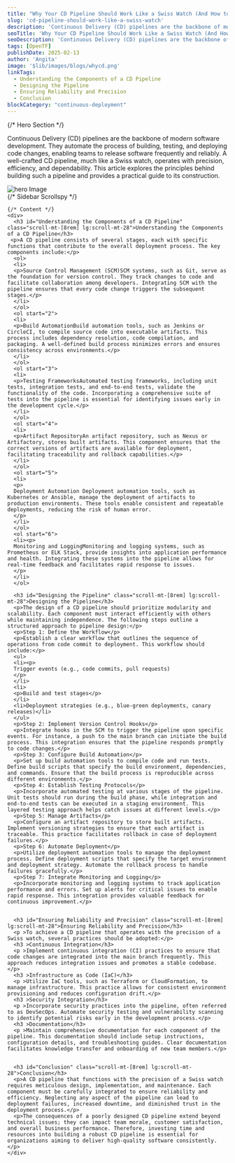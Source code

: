 ```yaml
---
title: "Why Your CD Pipeline Should Work Like a Swiss Watch (And How to Build One)"
slug: 'cd-pipeline-should-work-like-a-swiss-watch'
description: 'Continuous Delivery (CD) pipelines are the backbone of modern software development. They automate the process of building, testing, and deploying code changes, enabling teams to release software frequently and reliably. A well-crafted CD pipeline, much like a Swiss watch, operates with precision, efficiency, and dependability.'
seoTitle: 'Why Your CD Pipeline Should Work Like a Swiss Watch (And How to Build One)'
seoDescription: 'Continuous Delivery (CD) pipelines are the backbone of modern software development. They automate the process of building, testing, and deploying code changes, enabling teams to release software frequently and reliably. A well-crafted CD pipeline, much like a Swiss watch, operates with precision, efficiency, and dependability. This article explores the principles behind building such a pipeline and provides a practical guide to its construction.'
tags: [OpenTF]
publishDate: 2025-02-13
author: 'Angita'
image: '$lib/images/blogs/whycd.png'
linkTags:
  - Understanding the Components of a CD Pipeline
  - Designing the Pipeline
  - Ensuring Reliability and Precision
  - Conclusion
blockCategory: "continuous-deployment"
---
```



<div class="blog-details relative">
  {/* Hero Section */}
  <div class="flex flex-col items-center justify-center">
    <p>Continuous Delivery (CD) pipelines are the backbone of modern software development. They automate the process of building, testing, and deploying code changes, enabling teams to release software frequently and reliably. A well-crafted CD pipeline, much like a Swiss watch, operates with precision, efficiency, and dependability. This article explores the principles behind building such a pipeline and provides a practical guide to its construction.</p>
    <Image src={blogImageInner} alt="hero Image" class="w-auto py-20" />
  </div>

  <div class="grid grid-cols-1 lg:grid-cols-[400px_1fr] gap-6">
    {/* Sidebar Scrollspy */}
    <Sidebar insideMdx="inside" />

    {/* Content */}
    <div>
      <h3 id="Understanding the Components of a CD Pipeline" class="scroll-mt-[8rem] lg:scroll-mt-28">Understanding the Components of a CD Pipeline</h3>
     <p>A CD pipeline consists of several stages, each with specific functions that contribute to the overall deployment process. The key components include:</p>
      <ol>
      <li>
      <p>Source Control Management (SCM)SCM systems, such as Git, serve as the foundation for version control. They track changes to code and facilitate collaboration among developers. Integrating SCM with the pipeline ensures that every code change triggers the subsequent stages.</p>
      </li>
      </ol>
      <ol start="2">
      <li>
      <p>Build AutomationBuild automation tools, such as Jenkins or CircleCI, to compile source code into executable artifacts. This process includes dependency resolution, code compilation, and packaging. A well-defined build process minimizes errors and ensures consistency across environments.</p>
      </li>
      </ol>
      <ol start="3">
      <li>
      <p>Testing FrameworksAutomated testing frameworks, including unit tests, integration tests, and end-to-end tests, validate the functionality of the code. Incorporating a comprehensive suite of tests into the pipeline is essential for identifying issues early in the development cycle.</p>
      </li>
      </ol>
      <ol start="4">
      <li>
      <p>Artifact RepositoryAn artifact repository, such as Nexus or Artifactory, stores built artifacts. This component ensures that the correct versions of artifacts are available for deployment, facilitating traceability and rollback capabilities.</p>
      </li>
      </ol>
      <ol start="5">
      <li>
      <p>
      Deployment Automation Deployment automation tools, such as Kubernetes or Ansible, manage the deployment of artifacts to production environments. These tools enable consistent and repeatable deployments, reducing the risk of human error.
      </p>
      </li>
      </ol>
      <ol start="6">
      <li><p>
      Monitoring and LoggingMonitoring and logging systems, such as Prometheus or ELK Stack, provide insights into application performance and health. Integrating these systems into the pipeline allows for real-time feedback and facilitates rapid response to issues.
      </p>
      </li>
      </ol>

      <h3 id="Designing the Pipeline" class="scroll-mt-[8rem] lg:scroll-mt-28">Designing the Pipeline</h3>
      <p>The design of a CD pipeline should prioritize modularity and scalability. Each component must interact efficiently with others while maintaining independence. The following steps outline a structured approach to pipeline design:</p>
      <p>Step 1: Define the Workflow</p>
      <p>Establish a clear workflow that outlines the sequence of operations from code commit to deployment. This workflow should include:</p>
      <ul>
      <li><p>
      Trigger events (e.g., code commits, pull requests)
      </p>
      </li>
      <li>
      <p>Build and test stages</p>
      </li>
      <li>Deployment strategies (e.g., blue-green deployments, canary releases)</li>
      </ul>
      <p>Step 2: Implement Version Control Hooks</p>
      <p>Integrate hooks in the SCM to trigger the pipeline upon specific events. For instance, a push to the main branch can initiate the build process. This integration ensures that the pipeline responds promptly to code changes.</p>
      <p>Step 3: Configure Build Automation</p>
      <p>Set up build automation tools to compile code and run tests. Define build scripts that specify the build environment, dependencies, and commands. Ensure that the build process is reproducible across different environments.</p>
      <p>Step 4: Establish Testing Protocols</p>
      <p>Incorporate automated testing at various stages of the pipeline. Unit tests should run during the build phase, while integration and end-to-end tests can be executed in a staging environment. This layered testing approach helps catch issues at different levels.</p>
      <p>Step 5: Manage Artifacts</p>
      <p>Configure an artifact repository to store built artifacts. Implement versioning strategies to ensure that each artifact is traceable. This practice facilitates rollback in case of deployment failures.</p>
      <p>Step 6: Automate Deployment</p>
      <p>Utilize deployment automation tools to manage the deployment process. Define deployment scripts that specify the target environment and deployment strategy. Automate the rollback process to handle failures gracefully.</p>
      <p>Step 7: Integrate Monitoring and Logging</p>
      <p>Incorporate monitoring and logging systems to track application performance and errors. Set up alerts for critical issues to enable rapid response. This integration provides valuable feedback for continuous improvement.</p>


      <h3 id="Ensuring Reliability and Precision" class="scroll-mt-[8rem] lg:scroll-mt-28">Ensuring Reliability and Precision</h3>
      <p >To achieve a CD pipeline that operates with the precision of a Swiss watch, several practices should be adopted:</p>
      <h3 >Continuous Integration</h3>
      <p >Implement continuous integration (CI) practices to ensure that code changes are integrated into the main branch frequently. This approach reduces integration issues and promotes a stable codebase.</p>
      <h3 >Infrastructure as Code (IaC)</h3>
      <p >Utilize IaC tools, such as Terraform or CloudFormation, to manage infrastructure. This practice allows for consistent environment provisioning and reduces configuration drift.</p>
      <h3 >Security Integration</h3>
      <p >Incorporate security practices into the pipeline, often referred to as DevSecOps. Automate security testing and vulnerability scanning to identify potential risks early in the development process.</p>
      <h3 >Documentation</h3>
      <p >Maintain comprehensive documentation for each component of the pipeline. This documentation should include setup instructions, configuration details, and troubleshooting guides. Clear documentation facilitates knowledge transfer and onboarding of new team members.</p>


      <h3 id="Conclusion" class="scroll-mt-[8rem] lg:scroll-mt-28">Conclusion</h3>
      <p>A CD pipeline that functions with the precision of a Swiss watch requires meticulous design, implementation, and maintenance. Each component must be carefully integrated to ensure reliability and efficiency. Neglecting any aspect of the pipeline can lead to deployment failures, increased downtime, and diminished trust in the deployment process.</p>
      <p>The consequences of a poorly designed CD pipeline extend beyond technical issues; they can impact team morale, customer satisfaction, and overall business performance. Therefore, investing time and resources into building a robust CD pipeline is essential for organizations aiming to deliver high-quality software consistently.</p>    
    </div>
  </div>
</div>
